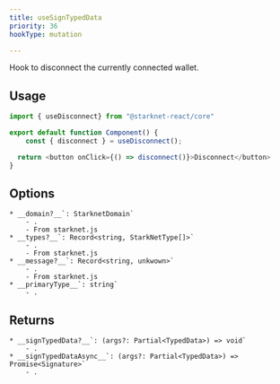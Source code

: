 ```yaml
---
title: useSignTypedData
priority: 36
hookType: mutation

---
```


Hook to disconnect the currently connected wallet.

## Usage


```ts
import { useDisconnect} from "@starknet-react/core"

export default function Component() {
    const { disconnect } = useDisconnect();

  return <button onClick={() => disconnect()}>Disconnect</button>
}

```

## Options
    * __domain?__`: StarknetDomain`
        - .
        - From starknet.js
    * __types?__`: Record<string, StarkNetType[]>`
        - .
        - From starknet.js
    * __message?__`: Record<string, unkwown>`
        - .
        - From starknet.js
    * __primaryType__`: string`
        - .

## Returns
    * __signTypedData?__`: (args?: Partial<TypedData>) => void`
        - .
    * __signTypedDataAsync__`: (args?: Partial<TypedData>) => Promise<Signature>`
        - .